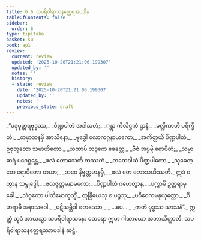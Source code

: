 ```yaml
---
title: 6.6 သပရိဝါရာသနတ္ထေရအပဒါန
tableOfContents: false
sidebar:
  order: 6
type: tipitaka
basket: su
book: ap1
review:
  current: review
  updated: '2025-10-20T21:21:06.199307'
  updated_by: ''
  notes: ''
  history:
  - state: review
    date: '2025-10-20T21:21:06.199307'
    updated_by: ''
    notes: ''
    previous_state: draft
---
```



<DynamicBreadcrumb />


<ReviewStatus review={frontmatter.review} showDetails={true} />

<HypothesisAnnotation frontmatter={frontmatter} />

<Division number="43" book="ap1" e="ch" v="20" p="119">

<Paragraph number="1428" type="verses" book="ap1">
_“ပဒုမုတ္တရဗုဒ္ဓဿ,_  
_ပိဏ္ဍပါတံ အဒါသဟံ;_  
_ဂန္တွာ ကိလိဋ္ဌကံ ဌာနံ,_  
_မလ္လိကာဟိ ပရိက္ခိတံ._  

</Paragraph>

</Division>
<Division number="44" book="ap1" e="ch" v="20" p="119">

<Paragraph number="1429" type="verses" book="ap1">
_တမှာသနမှိ အာသီနော,_  
_ဗုဒ္ဓေါ လောကဂ္ဂနာယကော;_  
_အကိတ္တယိ ပိဏ္ဍပါတံ,_  
ဥဇုဘူတော သမာဟိတော._  

</Paragraph>

</Division>
<Division number="45" book="ap1" e="ch" v="20" p="119">

<Paragraph number="1430" type="verses" book="ap1">
_ယထာပိ ဘဒ္ဒကေ ခေတ္တေ,_  
_ဗီဇံ အပ္ပမ္ပိ ရောပိတံ;_  
_သမ္မာ ဓာရံ ပဝေစ္ဆန္တေ,_  
_ဖလံ တောသေတိ ကဿကံ._  

</Paragraph>

</Division>
<Division number="46" book="ap1" e="ch" v="20" p="119">

<Paragraph number="1431" type="verses" book="ap1">
_တထေဝါယံ ပိဏ္ဍပါတော,_  
_သုခေတ္တေ ရောပိတော တယာ;_  
_ဘဝေ နိဗ္ဗတ္တမာနမှိ,_  
_ဖလံ တေ တောသယိဿတိ._  

</Paragraph>

</Division>
<Division number="47" book="ap1" e="ch" v="20" p="119">

<Paragraph number="1432" type="verses" book="ap1">
ဣဒံ ဝတွာန သမ္ဗုဒ္ဓေါ,_  
_ဇလဇုတ္တမနာမကော;_  
_ပိဏ္ဍပါတံ ဂဟေတွာန,_  
_ပက္ကာမိ ဥတ္တရာမုခေါ._  

</Paragraph>

</Division>
<Division number="48" book="ap1" e="ch" v="20" p="119">

<Paragraph number="1433" type="verses" book="ap1">
_သံဝုတော ပါတိမောက္ခသ္မိံ,_  
ဣန္ဒြိယေသု စ ပဉ္စသု;_  
_ပဝိဝေကမနုယုတ္တော,_  
_ဝိဟရာမိ အနာသဝေါ._  

</Paragraph>

</Division>
<Division number="49" book="ap1" e="ch" v="20" p="119">

<Paragraph number="1434" type="verses" book="ap1">
_ပဋိသမ္ဘိဒါ စတဿော,_  
_ …ပေ… _  
_ကတံ ဗုဒ္ဓဿ သာသနံ”._  

</Paragraph>

<Paragraph number="1435" book="ap1">
ဣတ္ထံ သုဒံ အာယသ္မာ သပရိဝါရာသနော ထေရော ဣမာ ဂါထာယော အဘာသိတ္ထာတိ.

</Paragraph>
</Division>

<Paragraph number="1436" type="center" book="ap1">
သပရိဝါရာသနတ္ထေရဿာပဒါနံ ဆဋ္ဌံ.
</Paragraph>